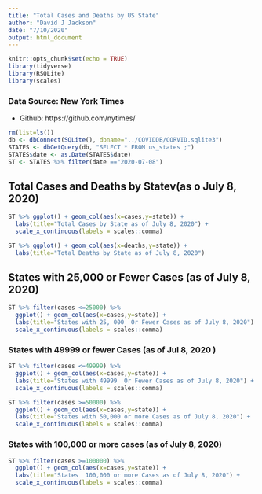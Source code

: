 ```yaml
---
title: "Total Cases and Deaths by US State"
author: "David J Jackson"
date: "7/10/2020"
output: html_document
---
```


```r
knitr::opts_chunk$set(echo = TRUE)
library(tidyverse)
library(RSQLite)
library(scales)
```

### Data Source: New York Times
* Github: https://github.com/nytimes/

```r
rm(list=ls())
db <- dbConnect(SQLite(), dbname="../COVIDDB/CORVID.sqlite3")
STATES <- dbGetQuery(db, "SELECT * FROM us_states ;")
STATES$date <- as.Date(STATES$date)
ST <- STATES %>% filter(date =="2020-07-08")
```

## Total Cases and Deaths by Statev(as o July 8, 2020)

```r
ST %>% ggplot() + geom_col(aes(x=cases,y=state)) +
  labs(title="Total Cases by State as of July 8, 2020") +
  scale_x_continuous(labels = scales::comma)
```

```r
ST %>% ggplot() + geom_col(aes(x=deaths,y=state)) +
  labs(title="Total Deaths by State as of July 8, 2020") 
```

## States with 25,000 or Fewer Cases (as of July 8, 2020)

```r
ST %>% filter(cases <=25000) %>%
  ggplot() + geom_col(aes(x=cases,y=state)) +
  labs(title="States with 25, 000  Or Fewer Cases as of July 8, 2020") +
  scale_x_continuous(labels = scales::comma)
```

### States with 49999 or fewer Cases (as of Jul 8, 2020 )

```r
ST %>% filter(cases <=49999) %>%
  ggplot() + geom_col(aes(x=cases,y=state)) +
  labs(title="States with 49999  Or Fewer Cases as of July 8, 2020") +
  scale_x_continuous(labels = scales::comma)
```
```r
ST %>% filter(cases >=50000) %>%
  ggplot() + geom_col(aes(x=cases,y=state)) +
  labs(title="States with 50,000 or more Cases as of July 8, 2020") +
  scale_x_continuous(labels = scales::comma)
```

### States with 100,000 or more cases (as of July 8, 2020)

```r
ST %>% filter(cases >=100000) %>%
  ggplot() + geom_col(aes(x=cases,y=state)) +
  labs(title="States  100,000 or more Cases as of July 8, 2020") +
  scale_x_continuous(labels = scales::comma)
```



